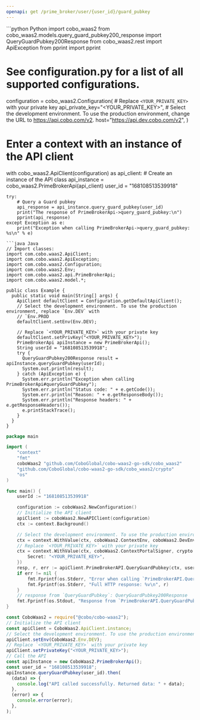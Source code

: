 ```yaml
---
openapi: get /prime_broker/user/{user_id}/guard_pubkey
---
```


<RequestExample>
```python Python
import cobo_waas2
from cobo_waas2.models.query_guard_pubkey200_response import QueryGuardPubkey200Response
from cobo_waas2.rest import ApiException
from pprint import pprint

# See configuration.py for a list of all supported configurations.
configuration = cobo_waas2.Configuration(
    # Replace `<YOUR_PRIVATE_KEY>` with your private key
    api_private_key="<YOUR_PRIVATE_KEY>",
    # Select the development environment. To use the production environment, change the URL to https://api.cobo.com/v2.
    host="https://api.dev.cobo.com/v2",
)
# Enter a context with an instance of the API client
with cobo_waas2.ApiClient(configuration) as api_client:
    # Create an instance of the API class
    api_instance = cobo_waas2.PrimeBrokerApi(api_client)
    user_id = "168108513539918"

    try:
        # Query a Guard pubkey
        api_response = api_instance.query_guard_pubkey(user_id)
        print("The response of PrimeBrokerApi->query_guard_pubkey:\n")
        pprint(api_response)
    except Exception as e:
        print("Exception when calling PrimeBrokerApi->query_guard_pubkey: %s\n" % e)

```
```java Java
// Import classes:
import com.cobo.waas2.ApiClient;
import com.cobo.waas2.ApiException;
import com.cobo.waas2.Configuration;
import com.cobo.waas2.Env;
import com.cobo.waas2.api.PrimeBrokerApi;
import com.cobo.waas2.model.*;

public class Example {
  public static void main(String[] args) {
    ApiClient defaultClient = Configuration.getDefaultApiClient();
    // Select the development environment. To use the production environment, replace `Env.DEV` with
    // `Env.PROD
    defaultClient.setEnv(Env.DEV);

    // Replace `<YOUR_PRIVATE_KEY>` with your private key
    defaultClient.setPrivKey("<YOUR_PRIVATE_KEY>");
    PrimeBrokerApi apiInstance = new PrimeBrokerApi();
    String userId = "168108513539918";
    try {
      QueryGuardPubkey200Response result = apiInstance.queryGuardPubkey(userId);
      System.out.println(result);
    } catch (ApiException e) {
      System.err.println("Exception when calling PrimeBrokerApi#queryGuardPubkey");
      System.err.println("Status code: " + e.getCode());
      System.err.println("Reason: " + e.getResponseBody());
      System.err.println("Response headers: " + e.getResponseHeaders());
      e.printStackTrace();
    }
  }
}

```
```go Go
package main

import (
	"context"
	"fmt"
	coboWaas2 "github.com/CoboGlobal/cobo-waas2-go-sdk/cobo_waas2"
	"github.com/CoboGlobal/cobo-waas2-go-sdk/cobo_waas2/crypto"
	"os"
)

func main() {
	userId := "168108513539918"

	configuration := coboWaas2.NewConfiguration()
	// Initialize the API client
	apiClient := coboWaas2.NewAPIClient(configuration)
	ctx := context.Background()

	// Select the development environment. To use the production environment, replace coboWaas2.DevEnv with coboWaas2.ProdEnv
	ctx = context.WithValue(ctx, coboWaas2.ContextEnv, coboWaas2.DevEnv)
	// Replace `<YOUR_PRIVATE_KEY>` with your private key
	ctx = context.WithValue(ctx, coboWaas2.ContextPortalSigner, crypto.Ed25519Signer{
		Secret: "<YOUR_PRIVATE_KEY>",
	})
	resp, r, err := apiClient.PrimeBrokerAPI.QueryGuardPubkey(ctx, userId).Execute()
	if err != nil {
		fmt.Fprintf(os.Stderr, "Error when calling `PrimeBrokerAPI.QueryGuardPubkey``: %v\n", err)
		fmt.Fprintf(os.Stderr, "Full HTTP response: %v\n", r)
	}
	// response from `QueryGuardPubkey`: QueryGuardPubkey200Response
	fmt.Fprintf(os.Stdout, "Response from `PrimeBrokerAPI.QueryGuardPubkey`: %v\n", resp)
}

```
```javascript JavaScript
const CoboWaas2 = require("@cobo/cobo-waas2");
// Initialize the API client
const apiClient = CoboWaas2.ApiClient.instance;
// Select the development environment. To use the production environment, replace `Env.DEV` with `Env.PROD`
apiClient.setEnv(CoboWaas2.Env.DEV);
// Replace `<YOUR_PRIVATE_KEY>` with your private key
apiClient.setPrivateKey("<YOUR_PRIVATE_KEY>");
// Call the API
const apiInstance = new CoboWaas2.PrimeBrokerApi();
const user_id = "168108513539918";
apiInstance.queryGuardPubkey(user_id).then(
  (data) => {
    console.log("API called successfully. Returned data: " + data);
  },
  (error) => {
    console.error(error);
  },
);

```
</RequestExample>